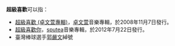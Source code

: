 '''超級喜歡'''可以指：
*[[超級喜歡_(卓文萱專輯)|超級喜歡 (卓文萱專輯)]]，[[卓文萱|卓文萱]]音樂專輯，於2008年11月7日發行。
*[[超級喜歡你|超級喜歡你]]，[[sputea|sputea]]音樂專輯，於2012年7月22日發行。
*臺灣棒球選手[[郭嚴文|郭嚴文]]綽號

{{disambig|Cat=四字消歧義}}